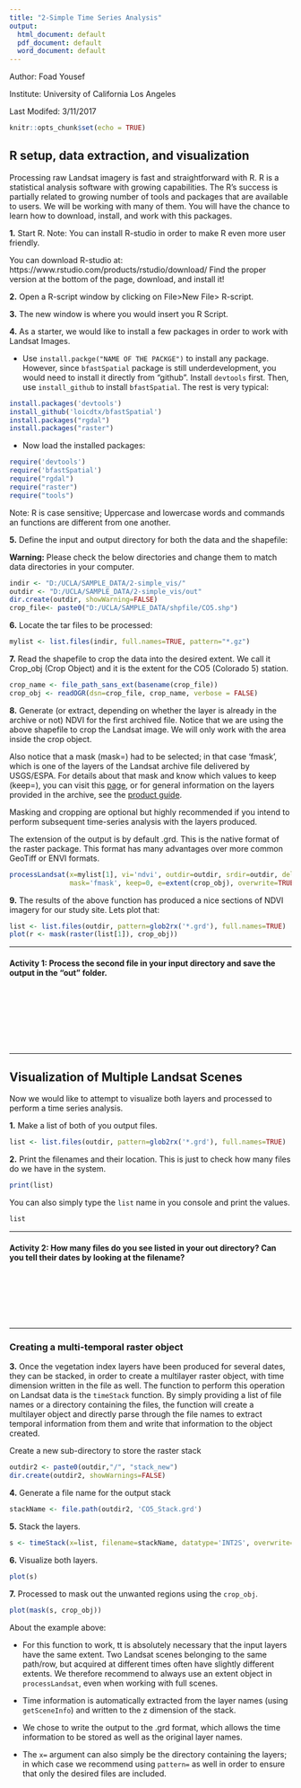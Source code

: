 ```yaml
---
title: "2-Simple Time Series Analysis"
output:
  html_document: default
  pdf_document: default
  word_document: default
---
```


Author: Foad Yousef

Institute: University of California Los Angeles

Last Modifed: 3/11/2017

\newpage

```r
knitr::opts_chunk$set(echo = TRUE)
```

## R setup, data extraction, and visualization

Processing raw Landsat imagery is fast and straightforward with R. R is a statistical analysis software with growing capabilities. The R's success is partially related to growing number of tools and packages that are available to users. We will be working with many of them. You will have the chance to learn how to download, install, and work with this packages. 

**1.**	Start R. Note: You can install R-studio in order to make R even more user friendly. 

You can download R-studio at: https://www.rstudio.com/products/rstudio/download/
Find the proper version at the bottom of the page, download, and install it!

**2.**	Open a R-script window by clicking on File>New File> R-script.

**3.**	The new window is where you would insert you R Script. 

**4.**	As a starter, we would like to install a few packages in order to work with Landsat Images.

  +	Use `install.packge("NAME OF THE PACKGE")` to install any package. However, since `bfastSpatial` package is  still underdevelopment, you would need to install it directly from "github". Install `devtools` first. Then, use `install_github` to install `bfastSpatial`. The rest is very typical:

```r
install.packages('devtools')
install_github('loicdtx/bfastSpatial')
install.packages("rgdal")
install.packages("raster")
```
  + Now load the installed packages:

```r
require('devtools')
require('bfastSpatial')
require("rgdal")
require("raster")
require("tools")
```

Note: R is case sensitive; Uppercase and lowercase words and commands an functions are different from one another. 

**5.**  Define the input and output directory for both the data and the shapefile:

**Warning:** Please check the below directories and change them to match data directories in your computer.

```r
indir <- "D:/UCLA/SAMPLE_DATA/2-simple_vis/"
outdir <- "D:/UCLA/SAMPLE_DATA/2-simple_vis/out"
dir.create(outdir, showWarning=FALSE)
crop_file<- paste0("D:/UCLA/SAMPLE_DATA/shpfile/CO5.shp")
```

**6.**	Locate the tar files to be processed:
```r
mylist <- list.files(indir, full.names=TRUE, pattern="*.gz")
```

**7.**  Read the shapefile to crop the data into the desired extent. We call it Crop_obj (Crop Object) and it is the extent for the CO5 (Colorado 5) station. 

```r
crop_name <- file_path_sans_ext(basename(crop_file))
crop_obj <- readOGR(dsn=crop_file, crop_name, verbose = FALSE)
```

**8.**  Generate (or extract, depending on whether the layer is already in the archive or not) NDVI for the first archived file. Notice that we are using the above shapefile to crop the Landsat image. We will only work with the area inside the crop object. 

Also notice that a mask (mask=) had to be selected; in that case 'fmask', which is one of the layers of the Landsat archive file delivered by USGS/ESPA. For details about that mask and know which values to keep (keep=), you can visit this [page](https://github.com/usgs-eros/espa-cloud-masking), or for general information on the layers provided in the archive, see the [product guide](https://landsat.usgs.gov/sites/default/files/documents/espa_odi_userguide.pdf).

Masking and cropping are optional but highly recommended if you intend to perform subsequent time-series analysis with the layers produced.

The extension of the output is by default .grd. This is the native format of the raster package. This format has many advantages over more common GeoTiff or ENVI formats.

```r
processLandsat(x=mylist[1], vi='ndvi', outdir=outdir, srdir=outdir, delete=TRUE, 
               mask='fmask', keep=0, e=extent(crop_obj), overwrite=TRUE)
```

**9.** The results of the above function has produced a nice sections of NDVI imagery for our study site. Lets plot that: 

<!--include=TRUE, message=FALSE, fig.width=3.5, fig.height=3-->

```r
list <- list.files(outdir, pattern=glob2rx('*.grd'), full.names=TRUE)
plot(r <- mask(raster(list[1]), crop_obj))
```

  ----------------------------------------------------------------------

#### Activity 1: Process the second file in your input directory and save the output in the "out" folder.

<br>
<br>
<br>
<br>
<br>
<br>

  ----------------------------------------------------------------------

## Visualization of Multiple Landsat Scenes


Now we would like to attempt to visualize both layers and processed to perform a time series analysis.

**1.** Make a list of both of you output files.

```r
list <- list.files(outdir, pattern=glob2rx('*.grd'), full.names=TRUE)
```

**2.** Print the filenames and their location. This is just to check how many files do we have in the system.

```r
print(list)
```

You can also simply type the `list` name in you console and print the values.

```r
list
```

  ---------------------------------------------------------------------
  
#### Activity 2: How many files do you see listed in your out directory? Can you tell their dates by looking at the filename?

<br>
<br>
<br>
<br>
<br>

  ---------------------------------------------------------------------

### Creating a multi-temporal raster object

**3.** Once the vegetation index layers have been produced for several dates, they can be stacked, in order to create a multilayer raster object, with time dimension written in the file as well. The function to perform this operation on Landsat data is the `timeStack` function. By simply providing a list of file names or a directory containing the files, the function will create a multilayer object and directly parse through the file names to extract temporal information from them and write that information to the object created.

Create a new sub-directory to store the raster stack

```r

outdir2 <- paste0(outdir,"/", "stack_new")
dir.create(outdir2, showWarnings=FALSE)
```


**4.** Generate a file name for the output stack

```r
stackName <- file.path(outdir2, 'CO5_Stack.grd')
```

**5.** Stack the layers. 

```r
s <- timeStack(x=list, filename=stackName, datatype='INT2S', overwrite=TRUE)
```


**6.** Visualize both layers.

```r
plot(s)
```


**7.** Processed to mask out the unwanted regions using the `crop_obj`. 

```r
plot(mask(s, crop_obj))
```

About the example above:

  + For this function to work, tt is absolutely necessary that the input layers have the same extent. Two Landsat scenes belonging to the same path/row, but acquired at different times often have slightly different extents. We therefore recommend to always use an extent object in `processLandsat`, even when working with full scenes.
  
  + Time information is automatically extracted from the layer names (using `getSceneInfo`) and written to the z dimension of the stack.
  
  + We chose to write the output to the .grd format, which allows the time information to be stored as well as the original layer names.
  
  + The `x=` argument can also simply be the directory containing the layers; in which case we recommend using `pattern=` as well in order to ensure that only the desired files are included.